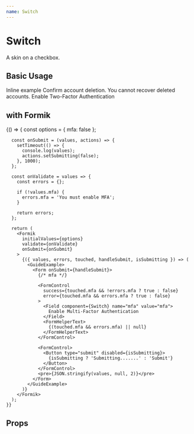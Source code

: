 ```yaml
---
name: Switch
---
```




# Switch

A skin on a checkbox.

## Basic Usage

<Playground>
  <GuideExample>
    <Form>
      <FormControl>
        <Switch>Inline example</Switch>
      </FormControl>
      <FormControl>
        <Switch destructive>
          Confirm account deletion. You cannot recover deleted accounts.
        </Switch>
      </FormControl>
      <FormControl>
        <Switch labelPosition="before">Enable Two-Factor Authentication</Switch>
      </FormControl>
    </Form>
  </GuideExample>
</Playground>

## with Formik

<Playground>
  {() => {
      const options = {
        mfa: false
      };

      const onSubmit = (values, actions) => {
        setTimeout(() => {
          console.log(values);
          actions.setSubmitting(false);
        }, 1000);
      };

      const onValidate = values => {
        const errors = {};

        if (!values.mfa) {
          errors.mfa = 'You must enable MFA';
        }

        return errors;
      };

      return (
        <Formik
          initialValues={options}
          validate={onValidate}
          onSubmit={onSubmit}
        >
          {({ values, errors, touched, handleSubmit, isSubmitting }) => (
            <GuideExample>
              <Form onSubmit={handleSubmit}>
                {/* mfa */}

                <FormControl
                  success={touched.mfa && !errors.mfa ? true : false}
                  error={touched.mfa && errors.mfa ? true : false}
                >
                  <Field component={Switch} name="mfa" value="mfa">
                    Enable Multi-Factor Authentication
                  </Field>
                  <FormHelperText>
                    {(touched.mfa && errors.mfa) || null}
                  </FormHelperText>
                </FormControl>

                <FormControl>
                  <Button type="submit" disabled={isSubmitting}>
                    {isSubmitting ? 'Submitting.......' : 'Submit'}
                  </Button>
                </FormControl>
                <pre>{JSON.stringify(values, null, 2)}</pre>
              </Form>
            </GuideExample>
          )}
        </Formik>
      );
    }}

</Playground>

## Props

<PropsTable of={Switch} />
